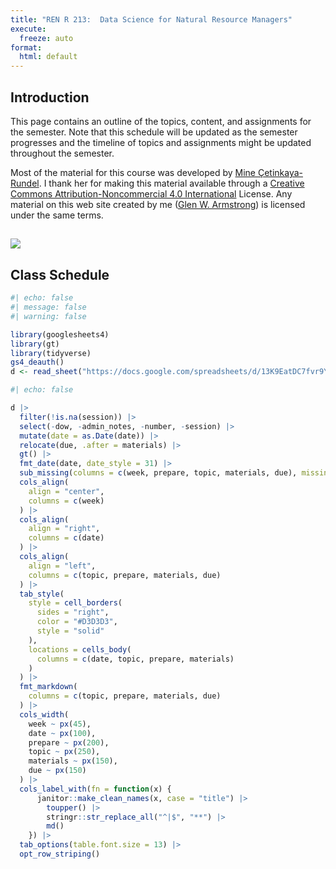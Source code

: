 ---
title: "REN R 213:  Data Science for Natural Resource Managers"
execute: 
  freeze: auto
format: 
  html: default
---

## Introduction

This page contains an outline of the topics, content, and assignments for the semester. Note that this schedule will be updated as the semester progresses and the timeline of topics and assignments might be updated throughout the semester.

Most of the material for this course was developed by [Mine Çetinkaya-Rundel](https://mine-cr.com/). I thank her for making this material available through a [Creative Commons Attribution-Noncommercial 4.0 International](https://creativecommons.org/licenses/by-nc/4.0/) License. Any material on this web site created by me ([Glen W. Armstrong](https://apps.ualberta.ca/directory/person/gwa)) is licensed under the same terms.

## ![](img/cc-by-nc.png)

## Class Schedule

```{r}
#| echo: false
#| message: false
#| warning: false

library(googlesheets4)
library(gt)
library(tidyverse)
gs4_deauth()
d <- read_sheet("https://docs.google.com/spreadsheets/d/13K9EatDC7fvr9YIdd2CMGx3F7WQ1VHN8aWOe-xGJQN0/edit?usp=sharing")
```

```{r}
#| echo: false

d |>
  filter(!is.na(session)) |>
  select(-dow, -admin_notes, -number, -session) |>
  mutate(date = as.Date(date)) |>
  relocate(due, .after = materials) |>
  gt() |>
  fmt_date(date, date_style = 31) |>
  sub_missing(columns = c(week, prepare, topic, materials, due), missing_text = "") |>
  cols_align(
    align = "center", 
    columns = c(week)
  ) |>
  cols_align(
    align = "right", 
    columns = c(date)
  ) |>
  cols_align(
    align = "left", 
    columns = c(topic, prepare, materials, due)
  ) |>
  tab_style(
    style = cell_borders(
      sides = "right",
      color = "#D3D3D3",
      style = "solid"
    ),
    locations = cells_body(
      columns = c(date, topic, prepare, materials)
    )
  ) |>
  fmt_markdown(
    columns = c(topic, prepare, materials, due)
  ) |>
  cols_width(
    week ~ px(45),
    date ~ px(100), 
    prepare ~ px(200),
    topic ~ px(250),
    materials ~ px(150),
    due ~ px(150)
  ) |>
  cols_label_with(fn = function(x) {
      janitor::make_clean_names(x, case = "title") |>
        toupper() |>
        stringr::str_replace_all("^|$", "**") |>
        md()
    }) |>
  tab_options(table.font.size = 13) |>
  opt_row_striping()
```
